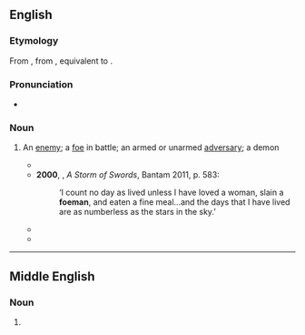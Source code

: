 ==English==

===Etymology===
From {{inh|en|enm|foman||an enemy, devil, demon}}, from {{inh|en|ang|fāhman||enemy}}, equivalent to {{compound|en|foe|man}}.

===Pronunciation===
* {{a|UK}} {{IPA|en|/ˈfəʊmən/}}

===Noun===
{{en-noun|foemen}}

# {{lb|en|archaic}} An [[enemy]]; a [[foe]] in battle; an armed or unarmed [[adversary]]; a demon
#* {{RQ:Spenser Faerie Queene|passage=a snaggy Oke, which he had torne / Out of his mothers bowelles, and it made / His mortall mace, wherewith his '''foemen''' he dismayde.|1|7}}
#* '''2000''', {{w|George R.R. Martin}}, ''A Storm of Swords'', Bantam 2011, p. 583:
#*: ‘I count no day as lived unless I have loved a woman, slain a '''foeman''', and eaten a fine meal...and the days that I have lived are as numberless as the stars in the sky.’
#* {{quote-book
|en
|year=2005
|year_published=
|edition=
|editor=
|author={{w|Steven Pressfield}}
|title=Gates of Fire: An Epic Novel of the Battle of Thermopylae
|chapter=
|url=http://books.google.com/books?id=vcxlHkUGf_wC&dq=gates+of+fire&hl=en&sa=X&ei=RDc1T_CUDoOJgwfE-ZjoBQ&redir_esc=y
|genre=Historical Fiction
|publisher=Random House
|isbn=9780553383683
|page=
|passage=Who were these '''foemen''', who had taken with them to the house of the dead ten, or as some reports said, as many as twenty for every one of their own fallen?
}}
#* {{quote-web
|en
|date=2009-08-14
|first=
|last=
|author=Mark Dery
|authorlink=w:Mark Dery
|title=Smart Bombs: Mark Dery, Steven Pinker on the Nature-Nurture Wars and the Politics of IQ
|site=BoingBoing
|url=http://boingboing.net/2009/08/14/smart-bombs-mark-der.html
|archiveorg=
|accessdate=2012-02-10
|passage=Exhaustively knowledgeable about the science of cognition, and a '''foeman''' who gives as good as he gets (if not better) in the nature-versus-nurture culture wars, Pinker seemed the perfect foil for some of my ideas about the IQ test.
}}

----

==Middle English==

===Noun===
{{head|enm|noun}}

# {{alt form|enm|foman}}